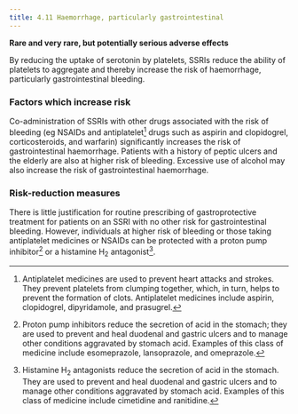 ```yaml
---
title: 4.11 Haemorrhage, particularly gastrointestinal
---
```



**Rare and very rare, but potentially serious adverse effects**

By reducing the uptake of serotonin by platelets, SSRIs reduce the ability of platelets to aggregate and thereby increase the risk of haemorrhage, particularly gastrointestinal bleeding.

### Factors which increase risk

Co-administration of SSRIs with other drugs associated with the risk of bleeding (eg NSAIDs and antiplatelet[^1] drugs such as aspirin and clopidogrel, corticosteroids, and warfarin) significantly increases the risk of gastrointestinal haemorrhage. Patients with a history of peptic ulcers and the elderly are also at higher risk of bleeding. Excessive use of alcohol may also increase the risk of gastrointestinal haemorrhage.

### Risk-reduction measures

There is little justification for routine prescribing of gastroprotective treatment for patients on an SSRI with no other risk for gastrointestinal bleeding. However, individuals at higher risk of bleeding or those taking antiplatelet medicines or NSAIDs can be protected with a proton pump inhibitor[^2] or a histamine H<sub>2</sub> antagonist[^3].



[^1]: Antiplatelet medicines are used to prevent heart attacks and strokes. They prevent platelets from clumping together, which, in turn, helps to prevent the formation of clots. Antiplatelet medicines include aspirin, clopidogrel, dipyridamole, and prasugrel.


[^2]: Proton pump inhibitors reduce the secretion of acid in the stomach; they are used to prevent and heal duodenal and gastric ulcers and to manage other conditions aggravated by stomach acid. Examples of this class of medicine include esomeprazole, lansoprazole, and omeprazole.


[^3]: Histamine H<sub>2</sub> antagonists reduce the secretion of acid in the stomach. They are used to prevent and heal duodenal and gastric ulcers and to manage other conditions aggravated by stomach acid. Examples of this class of medicine include cimetidine and ranitidine.
